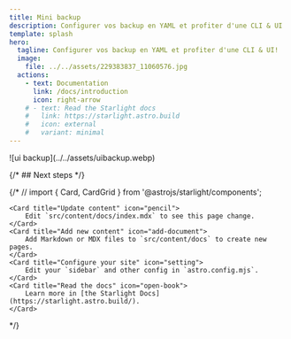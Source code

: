 ```yaml
---
title: Mini backup
description: Configurer vos backup en YAML et profiter d'une CLI & UI
template: splash
hero:
  tagline: Configurer vos backup en YAML et profiter d'une CLI & UI!
  image:
    file: ../../assets/229383837_11060576.jpg
  actions:
    - text: Documentation
      link: /docs/introduction
      icon: right-arrow
    # - text: Read the Starlight docs
    #   link: https://starlight.astro.build
    #   icon: external
    #   variant: minimal
---
```


<Card title="UI (BETA)" icon="pencil">
	![ui backup](../../assets/uibackup.webp)
</Card>

{/* ## Next steps */}

{/* <CardGrid stagger>
// import { Card, CardGrid } from '@astrojs/starlight/components';

	<Card title="Update content" icon="pencil">
		Edit `src/content/docs/index.mdx` to see this page change.
	</Card>
	<Card title="Add new content" icon="add-document">
		Add Markdown or MDX files to `src/content/docs` to create new pages.
	</Card>
	<Card title="Configure your site" icon="setting">
		Edit your `sidebar` and other config in `astro.config.mjs`.
	</Card>
	<Card title="Read the docs" icon="open-book">
		Learn more in [the Starlight Docs](https://starlight.astro.build/).
	</Card>
</CardGrid> */}
